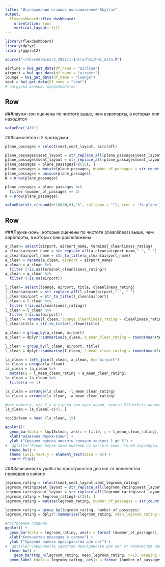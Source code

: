 ```yaml
---
title: "Исследование отзывов пользователей Skytrax"
output: 
  flexdashboard::flex_dashboard:
    orientation: rows
    vertical_layout: fill
---
```


```r
library(flexdashboard)
library(dplyr)
library(ggplot2)

source("~/shared/minor2_2022/1-Intro/hw1/hw1_data.R")

airline = hw1_get_data(df_name = "airline")
airport = hw1_get_data(df_name = "airport")
lounge = hw1_get_data(df_name = "lounge")
seat = hw1_get_data(df_name = "seat")
# загрузка данных, предобработка 
```

Row {data-width=550}
-----------------------------------------------------------------------
###лаунж-зон оценены по чистоте выше, чем аэропорты, в которых они находятся

```r
valueBox("41%")
```

###самолетов с 2 проходами

```r
plane_passages = select(seat,seat_layout, aircraft)

plane_passages$seat_layout = str_replace_all(plane_passages$seat_layout,"3X3", "3x3")
plane_passages$seat_layout = str_replace_all(plane_passages$seat_layout,"3-3","3x3")
plane_passages = plane_passages[-c(35), ]
plane_passages = mutate(plane_passages, number_of_passages = str_count(seat_layout,"x"))
plane_passages = unique(plane_passages)
N = nrow(plane_passages)

plane_passages = plane_passages %>% 
  filter (number_of_passages == 2)
n = nrow(plane_passages)

valueBox(str_c(round(n*100/N,0),"%", collapse = ""), icon = 'fa-plane')
```

Row {data-width=550}
-----------------------------------------------------------------------
###Лаунж-зоны, которые оценены по чистоте (cleanliness) выше, чем аэропорты, в которых они расположены

```r
a_clean= select(airport, airport_name, terminal_cleanliness_rating)
a_clean$airport_name = str_replace_all(a_clean$airport_name,"-", " ")
a_clean$airport_name = str_to_title(a_clean$airport_name)
a_clean = rename(a_clean, airport = airport_name)
a_clean = a_clean %>% 
  filter (!is.na(terminal_cleanliness_rating)) 
a_clean = a_clean %>% 
  filter (!is.na(airport))

l_clean= select(lounge, airport, title, cleanliness_rating)
l_clean$airport = str_replace_all(l_clean$airport,"-", " ")
l_clean$airport = str_to_title(l_clean$airport)
l_clean = l_clean %>% 
  filter (!is.na(cleanliness_rating)) 
l_clean = l_clean %>% 
  filter (!is.na(airport))
l_clean = rename(l_clean, lounge_cleanliness_rating = cleanliness_rating)
l_clean$title = str_to_title(l_clean$title)

a_clean = group_by(a_clean, airport)
a_clean = dplyr::summarise(a_clean, a_mean_clean_rating = round(mean(terminal_cleanliness_rating), 2))

l_clean = group_by(l_clean, airport, title)
l_clean = dplyr::summarise(l_clean, l_mean_clean_rating = round(mean(lounge_cleanliness_rating), 2))

la_clean = left_join(l_clean, a_clean, by="airport")
la_clean = unique(la_clean)
la_clean = la_clean %>% 
  mutate(a = l_mean_clean_rating > a_mean_clean_rating)
la_clean = la_clean %>% 
  filter(a == 1)

la_clean = arrange(la_clean, -l_mean_clean_rating)
la_clean = arrange(la_clean, -a_mean_clean_rating)

#мне кажется, что 2 и 4 строка про один лаунж, просто Silverkris написали по-разному, поэтому я удалю 4 строку
la_clean = la_clean[-c(4), ]

top15clean = head (la_clean, 15)

ggplot()+
  geom_bar(data = top15clean, aes(x = title, y = l_mean_clean_rating), stat = "identity", fill = "#323C69", width = 0.4) +
  xlab("Название лаунж-зоны") +
  ylab ("Средняя оценка чистоты \nлаунж-зон\nот 1 до 5") +
#  ggtitle("Какие лаунж-зоны оценены по чистоте выше, \nчем аэропорты, в которых они расположены?") +
  theme_bw() +
  theme (axis.text.y = element_text(size = 6)) +
  coord_flip()
```

###Зависимость удобства пространства для ног от количества проходов в салоне

```r
legroom_rating = select(seat,seat_layout,seat_legroom_rating)
legroom_rating$seat_layout = str_replace_all(legroom_rating$seat_layout,"3X3", "3x3")
legroom_rating$seat_layout = str_replace_all(legroom_rating$seat_layout,"3-3","3x3")
legroom_rating = legroom_rating[-c(35), ]
legroom_rating = mutate(legroom_rating, number_of_passages = str_count(seat_layout,"x"))

legroom_rating = group_by(legroom_rating, number_of_passages)
legroom_rating = dplyr::summarise(legroom_rating, mean_legroom_rating = round(mean(seat_legroom_rating),1))

#построение графика
ggplot() +
  geom_bar(data = legroom_rating, aes(x = format (number_of_passages), y = mean_legroom_rating), stat = "identity", fill = "#D2D2D2", width = 0.2) +
  xlab("Количество проходов в салоне") +
  ylab ("Средняя оценка пространства для ног") +
#  ggtitle("Зависимость удобства пространства для ног от количества проходов в салоне") +
  theme_bw() +
    geom_bar(top_n(legroom_rating, mean_legroom_rating, n=1), mapping = aes(x = format (number_of_passages), y = mean_legroom_rating), stat = "identity", fill = "#323C69", width = 0.2) +
  geom_label (data = legroom_rating, aes(x = format (number_of_passages), y = mean_legroom_rating, label = mean_legroom_rating))

```

